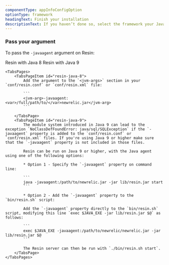 ```yaml
---
componentType: appInfoConfigOption
optionType: framework 
headingText: Finish your installation
descriptionText: If you haven’t done so, select the framework your Java app is using.
---
```


### Pass your argument

To pass the `-javaagent` argument on Resin:

<Tabs>
	<TabsBar>
		<TabsBarItem id="resin-java-8">Resin with Java 8</TabsBarItem>
		<TabsBarItem id="resin-java-9">Resin with Java 9</TabsBarItem>
	</TabsBar>

	<TabsPages>
		<TabsPageItem id="resin-java-8">
            Add the argument to the `<jvm-args>` section in your `conf/resin.conf` or `conf/resin.xml` file:

            ```
            <jvm-arg>-javaagent:<var>/full/path/to/</var>newrelic.jar</jvm-arg>
            ```

		</TabsPage>
		<TabsPageItem id="resin-java-9">
            The module system introduced in Java 9 can lead to the exception `NoClassDefFoundError: java/sql/SQLException` if the `-javaagent` property is added to the `conf/resin.conf` or `conf/resin.xml` files. If you're using Java 9 or higher make sure that the `-javaagent` property is not included in those files.

            Resin can be run on Java 9 or higher, with the Java agent using one of the following options:

            * Option 1 - Specify the `-javaagent` property on command line:

            ```
            java -javaagent:/path/to/newrelic.jar -jar lib/resin.jar start
            ```

            * Option 2 - Add the `-javaagent` property to the `bin/resin.sh` script:

            Add the `-javaagent` property directly to the `bin/resin.sh` script, modifying this line `exec $JAVA_EXE -jar lib/resin.jar $@` as follows:

            ```
            exec $JAVA_EXE -javaagent:/path/to/newrelic/newrelic.jar -jar lib/resin.jar $@
            ```

            The Resin server can then be run with `./bin/resin.sh start`.           
		</TabsPage>
	</TabsPages>
</Tabs>